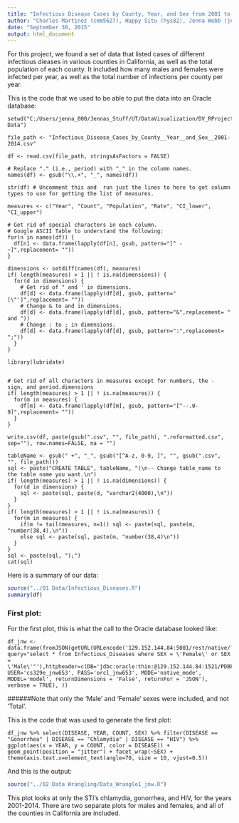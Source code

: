 ```yaml
---
title: "Infectious Disease Cases by County, Year, and Sex from 2001 to 2014"
author: "Charles Martinez (cmm5627), Happy Situ (hys82), Jenna Webb (jnw653)"
date: "September 30, 2015"
output: html_document
---
```


For this project, we found a set of data that listed cases of different infectious dieases in various counties in California, as well as the total population of each county. It included how many males and females were infected per year, as well as the total number of infections per county per year. 

This is the code that we used to be able to put the data into an Oracle database:
```
setwd("C:/Users/jenna_000/Jennas_Stuff/UT/DataVisualization/DV_RProject2/01 Data")

file_path <- "Infectious_Disease_Cases_by_County__Year__and_Sex__2001-2014.csv"

df <- read.csv(file_path, stringsAsFactors = FALSE)

# Replace "." (i.e., period) with "_" in the column names.
names(df) <- gsub("\\.+", "_", names(df))

str(df) # Uncomment this and  run just the lines to here to get column types to use for getting the list of measures.

measures <- c("Year", "Count", "Population", "Rate", "CI_lower", "CI_upper")

# Get rid of special characters in each column.
# Google ASCII Table to understand the following:
for(n in names(df)) {
  df[n] <- data.frame(lapply(df[n], gsub, pattern="[^ -~]",replacement= ""))
}

dimensions <- setdiff(names(df), measures)
if( length(measures) > 1 || ! is.na(dimensions)) {
  for(d in dimensions) {
    # Get rid of " and ' in dimensions.
    df[d] <- data.frame(lapply(df[d], gsub, pattern="[\"']",replacement= ""))
    # Change & to and in dimensions.
    df[d] <- data.frame(lapply(df[d], gsub, pattern="&",replacement= " and "))
    # Change : to ; in dimensions.
    df[d] <- data.frame(lapply(df[d], gsub, pattern=":",replacement= ";"))
  }
}

library(lubridate)


# Get rid of all characters in measures except for numbers, the - sign, and period.dimensions
if( length(measures) > 1 || ! is.na(measures)) {
  for(m in measures) {
    df[m] <- data.frame(lapply(df[m], gsub, pattern="[^--.0-9]",replacement= ""))
  }
}

write.csv(df, paste(gsub(".csv", "", file_path), ".reformatted.csv", sep=""), row.names=FALSE, na = "")

tableName <- gsub(" +", "_", gsub("[^A-z, 0-9, ]", "", gsub(".csv", "", file_path)))
sql <- paste("CREATE TABLE", tableName, "(\n-- Change table_name to the table name you want.\n")
if( length(measures) > 1 || ! is.na(dimensions)) {
  for(d in dimensions) {
    sql <- paste(sql, paste(d, "varchar2(4000),\n"))
  }
}
if( length(measures) > 1 || ! is.na(measures)) {
  for(m in measures) {
    if(m != tail(measures, n=1)) sql <- paste(sql, paste(m, "number(38,4),\n"))
    else sql <- paste(sql, paste(m, "number(38,4)\n"))
  }
}
sql <- paste(sql, ");")
cat(sql)
```

Here is a summary of our data:

```r
source("../01 Data/Infectious_Diseases.R")
summary(df)
```

### First plot:

For the first plot, this is what the call to the Oracle database looked like:
```
df_jnw <- data.frame(fromJSON(getURL(URLencode('129.152.144.84:5001/rest/native/?query="select * from Infectious_Diseases where SEX = \'Female\' or SEX = \'Male\'"'),httpheader=c(DB='jdbc:oracle:thin:@129.152.144.84:1521/PDBF15DV.usuniversi01134.oraclecloud.internal', USER='cs329e_jnw653', PASS='orcl_jnw653', MODE='native_mode', MODEL='model', returnDimensions = 'False', returnFor = 'JSON'), verbose = TRUE), ))
```
######Note that only the 'Male' and 'Female' sexes were included, and not 'Total'.

This is the code that was used to generate the first plot:
```
df_jnw %>% select(DISEASE, YEAR, COUNT, SEX) %>% filter(DISEASE == "Gonorrhea" | DISEASE == "Chlamydia" | DISEASE == "HIV") %>% ggplot(aes(x = YEAR, y = COUNT, color = DISEASE)) + geom_point(position = "jitter") + facet_wrap(~SEX) + theme(axis.text.x=element_text(angle=70, size = 10, vjust=0.5))
```
And this is the output:
```r
source("../02 Data Wrangling/Data_Wrangle1_jnw.R")
```
This plot looks at only the STI's chlamydia, gonorrhea, and HIV, for the years 2001-2014. There are two separate plots for males and females, and all of the counties in California are included.

